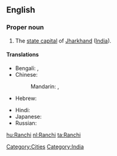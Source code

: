 ==English==
{{wikipedia}}

===Proper noun===
{{en-proper noun}}

# The [[state capital]] of [[Jharkhand]] ([[India]]).

====Translations====
{{trans-top|capital of Jharkhand, India}}
* Bengali: {{t|bn|রাঁচি|sc=Beng|xs=Bengali}}, {{t|bn|রাঁচী|sc=Beng|xs=Bengali}}
* Chinese:
*: Mandarin: {{t|cmn|蘭契|sc=Hani}},  {{t|cmn|兰契|tr=Lánqì|sc=Hani}}
* Hebrew: {{t|he|ראנצ'י}}
{{trans-mid}}
* Hindi: {{t|hi|राँची|tr=rām̐cī|xs=Hindi}}
* Japanese: {{t|ja|ラーンチー|tr=Rānchī}}
* Russian: {{t|ru|Ранчи|m|tr=Ranči}}
{{trans-bottom}}

[[Category:Cities]]
[[Category:India]]

[[hu:Ranchi]]
[[nl:Ranchi]]
[[ta:Ranchi]]